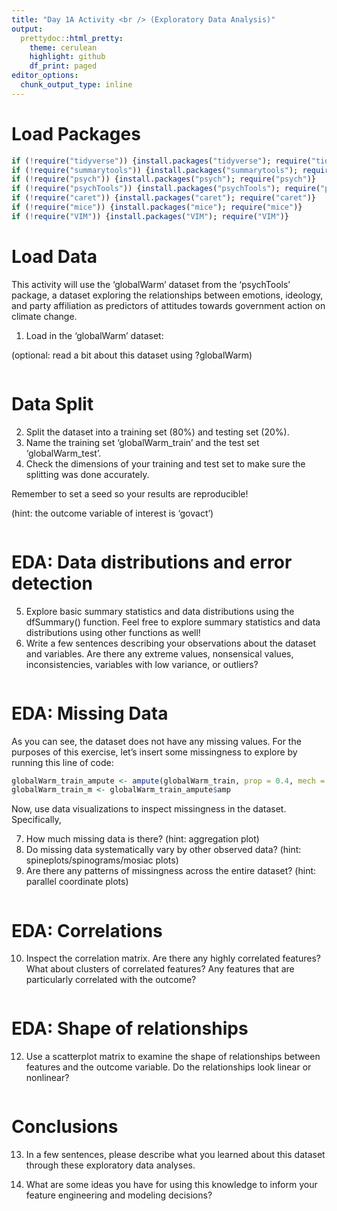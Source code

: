 ```yaml
---
title: "Day 1A Activity <br /> (Exploratory Data Analysis)"
output:
  prettydoc::html_pretty:
    theme: cerulean
    highlight: github
    df_print: paged
editor_options: 
  chunk_output_type: inline
---
```


# Load Packages

```r
if (!require("tidyverse")) {install.packages("tidyverse"); require("tidyverse")}     
if (!require("summarytools")) {install.packages("summarytools"); require("summarytools")}     
if (!require("psych")) {install.packages("psych"); require("psych")}     
if (!require("psychTools")) {install.packages("psychTools"); require("psychTools")}     
if (!require("caret")) {install.packages("caret"); require("caret")}
if (!require("mice")) {install.packages("mice"); require("mice")}     
if (!require("VIM")) {install.packages("VIM"); require("VIM")}     
```

# Load Data

This activity will use the 'globalWarm' dataset from the 'psychTools' package, a dataset exploring the relationships between emotions, ideology, and party affiliation as predictors of attitudes towards government action on climate change. 

1. Load in the 'globalWarm' dataset: 

(optional: read a bit about this dataset using ?globalWarm)

```r


```

# Data Split

2. Split the dataset into a training set (80%) and testing set (20%). 
3. Name the training set 'globalWarm_train' and the test set 'globalWarm_test'.  
4. Check the dimensions of your training and test set to make sure the splitting was done accurately. 

Remember to set a seed so your results are reproducible! 

(hint: the outcome variable of interest is 'govact')

```r


```


# EDA: Data distributions and error detection

5. Explore basic summary statistics and data distributions using the dfSummary() function. Feel free to explore summary statistics and data distributions using other functions as well! 
6. Write a few sentences describing your observations about the dataset and variables. Are there any extreme values, nonsensical values, inconsistencies, variables with low variance, or outliers?

```r


```

# EDA: Missing Data 

As you can see, the dataset does not have any missing values. For the purposes of this exercise, let's insert some missingness to explore by running this line of code:

```r
globalWarm_train_ampute <- ampute(globalWarm_train, prop = 0.4, mech = "MAR")
globalWarm_train_m <- globalWarm_train_ampute$amp
```

Now, use data visualizations to inspect missingness in the dataset. Specifically, 

7. How much missing data is there? (hint: aggregation plot)
8. Do missing data systematically vary by other observed data? (hint: spineplots/spinograms/mosiac plots)
9. Are there any patterns of missingness across the entire dataset? (hint: parallel coordinate plots)

```r


```


# EDA: Correlations

10. Inspect the correlation matrix. Are there any highly correlated features? What about clusters of correlated features? Any features that are particularly correlated with the outcome? 

```r

```

# EDA: Shape of relationships 

12. Use a scatterplot matrix to examine the shape of relationships between features and the outcome variable. Do the relationships look linear or nonlinear? 

```r


```

# Conclusions

13. In a few sentences, please describe what you learned about this dataset through these exploratory data analyses. 



14. What are some ideas you have for using this knowledge to inform your feature engineering and modeling decisions? 




